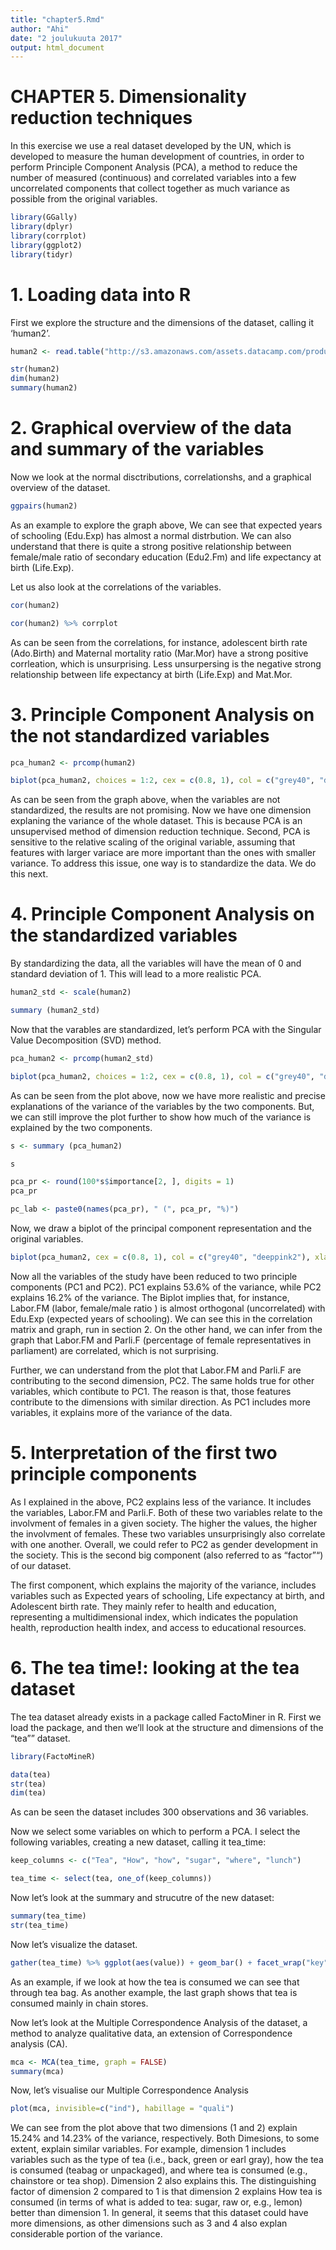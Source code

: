 ```yaml
---
title: "chapter5.Rmd"
author: "Ahi"
date: "2 joulukuuta 2017"
output: html_document
---
```


# CHAPTER 5. Dimensionality reduction techniques

In this exercise we use a real dataset developed by the UN, which is developed to measure the human development of countries, in order to perform Principle Component Analysis (PCA), a method to reduce the number of measured (continuous) and correlated variables into a few uncorrelated components that collect together as much variance as possible from the original variables. 

```r
library(GGally)
library(dplyr)
library(corrplot)
library(ggplot2)
library(tidyr)
```

# 1. Loading data into R

 
First we explore the structure and the dimensions of the dataset, calling it 'human2'.

```r
human2 <- read.table("http://s3.amazonaws.com/assets.datacamp.com/production/course_2218/datasets/human2.txt", sep  =",", header = T)

str(human2)
dim(human2)
summary(human2)
```

# 2. Graphical overview of the data and summary of the variables

Now we look at the normal disctributions, correlationshs, and a graphical overview of the dataset.  
```r
ggpairs(human2)
```
As an example to explore the graph above, We can see that expected years of schooling (Edu.Exp) has almost a normal distrbution. We can also understand that there is quite a strong positive relationship between female/male ratio of secondary education (Edu2.Fm) and life expectancy at birth (Life.Exp).  

Let us also look at the correlations of the variables.
```r
cor(human2)
```

```r
cor(human2) %>% corrplot
```

As can be seen from the correlations, for instance, adolescent birth rate (Ado.Birth) and Maternal mortality ratio (Mar.Mor) have a strong positive corrleation, which is unsurprising. Less unsurpersing is the negative strong relationship between life expectancy at birth (Life.Exp) and Mat.Mor.

# 3. Principle Component Analysis on the not standardized variables
```r
pca_human2 <- prcomp(human2)

biplot(pca_human2, choices = 1:2, cex = c(0.8, 1), col = c("grey40", "deeppink2"))

```

As can be seen from the graph above, when the variables are not standardized, the results are not promising. Now we have one dimension explaning the variance of the whole dataset. This is because PCA is an unsupervised method of dimension reduction technique. Second, PCA is sensitive to the relative scaling of the original variable, assuming that features with larger variace are more important than the ones with smaller variance. To address this issue, one way is to standardize the data. We do this next.  

# 4. Principle Component Analysis on the standardized variables
By standardizing the data, all the variables will have the mean of 0 and standard deviation of 1. This will lead to a more realistic PCA. 
  
```r
human2_std <- scale(human2)

summary (human2_std)

```

Now that the varables are standardized, let's perform PCA with the Singular Value Decomposition (SVD) method. 
```r
pca_human2 <- prcomp(human2_std)

biplot(pca_human2, choices = 1:2, cex = c(0.8, 1), col = c("grey40", "deeppink2"))
```
As can be seen from the plot above, now we have more realistic and precise explanations of the variance of the variables by the two components. But, we can still improve the plot further to show how much of the variance is explained by the two components. 

```r
s <- summary (pca_human2)

s
```

```r
pca_pr <- round(100*s$importance[2, ], digits = 1)
pca_pr
```

```r
pc_lab <- paste0(names(pca_pr), " (", pca_pr, "%)")
```

Now, we draw a biplot of the principal component representation and the original variables.
```r
biplot(pca_human2, cex = c(0.8, 1), col = c("grey40", "deeppink2"), xlab = pc_lab[1], ylab = pc_lab[2])
```

Now all the variables of the study have been reduced to two principle components (PC1 and PC2). PC1 explains 53.6% of the variance, while PC2 explains 16.2% of the variance. The Biplot implies that, for instance, Labor.FM (labor, female/male ratio ) is almost orthogonal (uncorrelated) with Edu.Exp (expected years of schooling). We can see this in the correlation matrix and graph, run in section 2. On the other hand, we can infer from the graph that Labor.FM and Parli.F (percentage of female representatives in parliament) are correlated, which is not surprising. 

Further, we can understand from the plot that Labor.FM and Parli.F are contributing to the second dimension, PC2. The same holds true for other variables, which contibute to PC1. The reason is that, those features contribute to the dimensions with similar direction. As PC1 includes more variables, it explains more of the variance of the data.

# 5. Interpretation of the first two principle components
As I explained in the above, PC2 explains less of the variance. It includes the variables, Labor.FM and Parli.F. Both of these two variables relate to the involvment of females in a given society. The higher the values, the higher the involvment of females. These two variables unsurprisingly also correlate with one another. Overall, we could refer to PC2 as gender development in the society. This is the second big component (also referred to as "factor"") of our dataset.

The first component, which explains the majority of the variance, includes variables such as Expected years of schooling, Life expectancy at birth, and Adolescent birth rate. They mainly refer to health and education, representing a multidimensional index, which indicates the population health, reproduction health index, and access to educational resources. 

# 6. The tea time!: looking at the tea dataset
The tea dataset already exists in a package called FactoMiner in R. First we load the package, and then we'll look at the structure and dimensions of the "tea"" dataset. 

```r
library(FactoMineR)
```

```r
data(tea)
str(tea)
dim(tea)
```

As can be seen the dataset includes 300 observations and 36 variables.

Now we select some variables on which to perform a PCA. I select the following variables, creating a new dataset, calling it tea_time: 
```r
keep_columns <- c("Tea", "How", "how", "sugar", "where", "lunch")

tea_time <- select(tea, one_of(keep_columns))
```

Now let's look at the summary and strucutre of the new dataset:
```r
summary(tea_time)
str(tea_time)
```

Now let's visualize the dataset.
```r
gather(tea_time) %>% ggplot(aes(value)) + geom_bar() + facet_wrap("key", scales = "free") + theme(axis.text.x = element_text(angle = 45, hjust = 1, size = 8)) 
```

As an example, if we look at how the tea is consumed we can see that through tea bag. As another example, the last graph shows that tea is consumed mainly in chain stores. 

Now let's look at the Multiple Correspondence Analysis of the dataset, a method to analyze qualitative data, an extension of Correspondence analysis (CA). 

```r
mca <- MCA(tea_time, graph = FALSE)
summary(mca)

```

Now, let's visualise our Multiple Correspondence Analysis 
```r
plot(mca, invisible=c("ind"), habillage = "quali")
```

We can see from the plot above that two dimensions (1 and 2) explain 15.24% and 14.23% of the variance, respectively. Both Dimesions, to some extent, explain similar variables. For example, dimension 1 includes variables such as the type of tea (i.e., back, green or earl gray), how the tea is consumed (teabag or unpackaged), and where tea is consumed (e.g., chainstore or tea shop). Dimension 2 also explains this. The distinguishing factor of dimension 2 compared to 1 is that dimension 2 explains How tea is consumed (in terms of what is added to tea: sugar, raw or, e.g., lemon) better than dimension 1. In general, it seems that this dataset could have more dimensions, as other dimensions such as 3 and 4 also explan considerable portion of the variance.   

